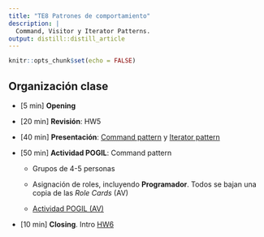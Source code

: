 ```yaml
---
title: "TE8 Patrones de comportamiento"
description: |
  Command, Visitor y Iterator Patterns.
output: distill::distill_article
---
```


```r
knitr::opts_chunk$set(echo = FALSE)
```

## Organización clase

-   [5 min] **Opening**

-   [20 min] **Revisión**: HW5

-   [40 min] **Presentación**: [Command pattern](slides/TE8_1_command.html) y [Iterator pattern](slides/TE8_2_iterator.html)

-   [50 min] **Actividad POGIL**: Command pattern

    -   Grupos de 4-5 personas

    -   Asignación de roles, incluyendo **Programador**. Todos se bajan una copia de las *Role Cards* (AV)

    -   [Actividad POGIL (AV)](https://aulavirtual.uji.es/mod/resource/view.php?id=4634646)

-   [10 min] **Closing**. Intro [HW6](hw6.html) 

